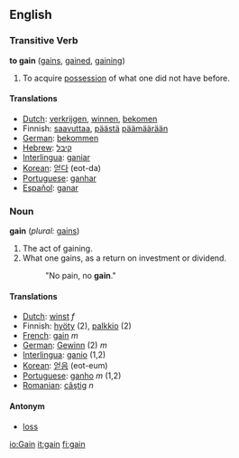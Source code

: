 ==English==

===Transitive Verb===
'''to gain'''  ([[gains]], [[gained]], [[gaining]])
#To acquire [[possession]] of what one did not have before.

====Translations====
*[[Dutch]]: [[verkrijgen]], [[winnen]], [[bekomen]]
*Finnish: [[saavuttaa]], [[päästä]] [[päämäärä]]än
*[[German]]: [[bekommen]]
*[[Hebrew]]: [[קיבל]]
*[[Interlingua]]: [[ganiar]]
*[[Korean]]: [[얻다]] (eot-da)
*[[Portuguese]]: [[ganhar]]
*[[Español]]: [[ganar]]

===Noun===
'''gain'''  (''plural:'' [[gains]])
#The act of gaining.
#What one gains, as a return on investment or dividend.
#:"No pain, no '''gain'''."

====Translations====
*[[Dutch]]: [[winst]] ''f''
*Finnish: [[hyöty]] (2), [[palkkio]] (2)
*[[French]]: [[gain]] ''m''
*[[German]]: [[Gewinn]] (2) ''m''
*[[Interlingua]]: [[ganio]] (1,2)
*[[Korean]]: [[얻음]] (eot-eum)
*[[Portuguese]]: [[ganho]] ''m'' (1,2)
*[[Romanian]]: [[câştig]] ''n''

====Antonym====
*[[loss]]

[[io:Gain]]
[[it:gain]]
[[fi:gain]]